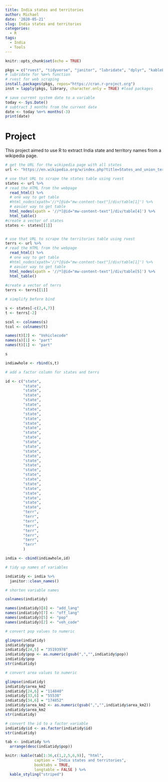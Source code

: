 ```yaml
---
title: India states and territories
author: Michael
date: '2020-05-21'
slug: India states and territories
categories:
  - R
tags:
  - India
  - Tools
---
```



```r
knitr::opts_chunk$set(echo = TRUE)
```

```r
pkgs = c("rvest", "tidyverse", "janitor", "lubridate", "dplyr", "kableExtra", "data.table") 
# lubridate for %m+% function
# rvest for web scraping
install.packages(pkgs, repos="https://cran.r-project.org")
inst = lapply(pkgs, library, character.only = TRUE) #load packages
```

```r
# save current system date to a variable
today <- Sys.Date()
# subtract 3 months from the current date
date <- today %m+% months(-3)
print(date)
```

# Project

This project aimed to use R to extract India state and territory names from a wikipedia page. 


```r
# get the URL for the wikipedia page with all states
url <- "https://en.wikipedia.org/w/index.php?title=States_and_union_territories_of_India&oldid=957937724"

# use that URL to scrape the states table using rvest
states <- url %>%
# read the HTML from the webpage
  read_html() %>%
  # one way to get table
  #html_nodes(xpath='//*[@id="mw-content-text"]/div/table[1]') %>%
  # easier way to get table
  html_nodes(xpath = '//*[@id="mw-content-text"]/div/table[4]') %>% 
  html_table()
#create a vector of states
states <- states[[1]]


# use that URL to scrape the territories table using rvest
terrs <- url %>%
# read the HTML from the webpage
  read_html() %>%
  # one way to get table
  #html_nodes(xpath='//*[@id="mw-content-text"]/div/table[1]') %>%
  # easier way to get table
  html_nodes(xpath = '//*[@id="mw-content-text"]/div/table[5]') %>% 
  html_table()
  
#create a vector of terrs
terrs <- terrs[[1]]

```

```r
# simplify before bind

s <- states[-c(2,4,7)]
t <- terrs[-2]

scol <- colnames(s)
tcol <- colnames(t)

names(t)[2] <- "Vehiclecode"
names(s)[1] <- "part"
names(t)[1] <- "part"

s
```

```r
indiawhole <- rbind(s,t)

# add a factor column for states and terrs

id <- c("state",
        "state",
        "state",
        "state",
        "state",
        "state",
        "state",
        "state",
        "state",
        "state",
        "state",
        "state",
        "state",
        "state",
        "state",
        "state",
        "state",
        "state",
        "state",
        "state",
        "state",
        "state",
        "state",
        "state",
        "state",
        "state",
        "state",
        "state",
        "terr",
        "terr",
        "terr",
        "terr",
        "terr",
        "terr",
        "terr",
        "terr"
        )

india <- cbind(indiawhole,id)
```

```r
# tidy up names of variables

indiatidy <- india %>% 
  janitor::clean_names()

# shorten variable names

colnames(indiatidy)

names(indiatidy)[8] <- "add_lang"
names(indiatidy)[7] <- "off_lang"
names(indiatidy)[5] <- "pop"
names(indiatidy)[2] <- "veh_code"

```

```r
# convert pop values to numeric

glimpse(indiatidy)
indiatidy$pop
indiatidy[24,5] = "35193978"
indiatidy$pop <- as.numeric(gsub(",","",indiatidy$pop))
indiatidy$pop
str(indiatidy)

# convert area values to numeric

glimpse(indiatidy)
indiatidy$area_km2
indiatidy[24,6] = "114840"
indiatidy[33,6] = "55538"
indiatidy[34,6] = "174852"
indiatidy$area_km2 <- as.numeric(gsub(",","",indiatidy$area_km2))
indiatidy$area_km2
str(indiatidy)

# convert the id to a factor variable
indiatidy$id <- as.factor(indiatidy$id)
str(indiatidy)

```

\newpage

```r
tab <- indiatidy %>% 
  arrange(desc(indiatidy$pop))

```

```r
knitr::kable(tab[1:36,c(1,2,5,6,9)], "html",
             caption = "India states and territories",
             booktabs = TRUE,
             longtable = FALSE ) %>%
  kable_styling("striped") 

```

